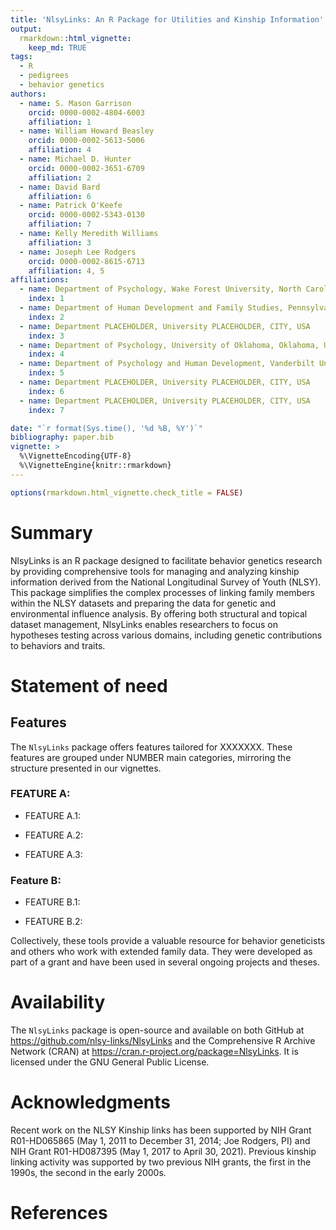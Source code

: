```yaml
---
title: 'NlsyLinks: An R Package for Utilities and Kinship Information'
output:
  rmarkdown::html_vignette:
    keep_md: TRUE
tags:
  - R
  - pedigrees
  - behavior genetics
authors:
  - name: S. Mason Garrison
    orcid: 0000-0002-4804-6003
    affiliation: 1
  - name: William Howard Beasley
    orcid: 0000-0002-5613-5006
    affiliation: 4
  - name: Michael D. Hunter
    orcid: 0000-0002-3651-6709
    affiliation: 2
  - name: David Bard
    affiliation: 6
  - name: Patrick O'Keefe
    orcid: 0000-0002-5343-0130
    affiliation: 7
  - name: Kelly Meredith Williams
    affiliation: 3
  - name: Joseph Lee Rodgers
    orcid: 0000-0002-8615-6713
    affiliation: 4, 5
affiliations:
  - name: Department of Psychology, Wake Forest University, North Carolina, USA
    index: 1
  - name: Department of Human Development and Family Studies, Pennsylvania State University, Pennsylvania, USA
    index: 2
  - name: Department PLACEHOLDER, University PLACEHOLDER, CITY, USA
    index: 3
  - name: Department of Psychology, University of Oklahoma, Oklahoma, USA
    index: 4
  - name: Department of Psychology and Human Development, Vanderbilt University, Tennessee, USA
    index: 5
  - name: Department PLACEHOLDER, University PLACEHOLDER, CITY, USA
    index: 6
  - name: Department PLACEHOLDER, University PLACEHOLDER, CITY, USA
    index: 7

date: "`r format(Sys.time(), '%d %B, %Y')`"
bibliography: paper.bib
vignette: >
  %\VignetteEncoding{UTF-8}
  %\VignetteEngine{knitr::rmarkdown}
---
```


```r
options(rmarkdown.html_vignette.check_title = FALSE)
```


<!--Guidance 
JOSS welcomes submissions from broadly diverse research areas. For this reason, we require that authors include in the paper some sentences that explain the software functionality and domain of use to a non-specialist reader. We also require that authors explain the research applications of the software. The paper should be between 250-1000 words. Authors submitting papers significantly longer than 1000 words may be asked to reduce the length of their paper.
Your paper should include:

A list of the authors of the software and their affiliations, using the correct format (see the example below).
A summary describing the high-level functionality and purpose of the software for a diverse, non-specialist audience.
A Statement of need section that clearly illustrates the research purpose of the software and places it in the context of related work.
A list of key references, including to other software addressing related needs. Note that the references should include full names of venues, e.g., journals and conferences, not abbreviations only understood in the context of a specific discipline.
Mention (if applicable) a representative set of past or ongoing research projects using the software and recent scholarly publications enabled by it.
Acknowledgment of any financial support.
-->

# Summary

<!--  A summary describing the high-level functionality and purpose of the software for a diverse, non-specialist audience. -->
NlsyLinks is an R package designed to facilitate behavior genetics research by providing comprehensive tools for managing and analyzing kinship information derived from the National Longitudinal Survey of Youth (NLSY). This package simplifies the complex processes of linking family members within the NLSY datasets and preparing the data for genetic and environmental influence analysis. By offering both structural and topical dataset management, NlsyLinks enables researchers to focus on hypotheses testing across various domains, including genetic contributions to behaviors and traits.



# Statement of need
<!-- A Statement of need section that clearly illustrates the research purpose of the software and places it in the context of related work. -->


## Features

The `NlsyLinks` package offers features tailored for XXXXXXX. These features are grouped under NUMBER main categories, mirroring the structure presented in our vignettes.

### FEATURE A:

-   FEATURE A.1: 

-   FEATURE A.2: 

-   FEATURE A.3:


### Feature B:

-   FEATURE B.1: 

-   FEATURE B.2: 



<!-- Mention (if applicable) a representative set of past or ongoing research projects using the software and recent scholarly publications enabled by it.-->

Collectively, these tools provide a valuable resource for behavior geneticists and others who work with extended family data. They were developed as part of a grant and have been used in several ongoing projects and theses.

# Availability

The `NlsyLinks` package is open-source and available on both GitHub at [https://github.com/nlsy-links/NlsyLinks](https://github.com/nlsy-links/NlsyLinks) and the Comprehensive R Archive Network (CRAN) at [https://cran.r-project.org/package=NlsyLinks](https://cran.r-project.org/package=NlsyLinks). It is licensed under the GNU General Public License.

# Acknowledgments

Recent work on the NLSY Kinship links has been supported by NIH Grant R01-HD065865 (May 1, 2011 to December 31, 2014; Joe Rodgers, PI) and NIH Grant R01-HD087395 (May 1, 2017 to April 30, 2021). Previous kinship linking activity was supported by two previous NIH grants, the first in the 1990s, the second in the early 2000s.

# References
